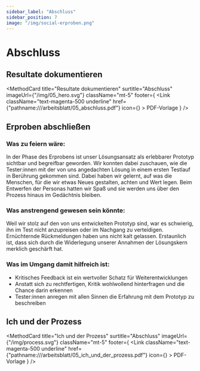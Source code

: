 ```yaml
---
sidebar_label: "Abschluss"
sidebar_position: 7
image: "/img/social-erproben.png"
---
```



# Abschluss

## Resultate dokumentieren

<MethodCard
  title="Resultate dokumentieren"
  surtitle="Abschluss"
  imageUrl={"/img/05_hero.svg"}
  className="mt-5"
  footer={
    <Link
      className="text-magenta-500 underline"
      href={"pathname:///arbeitsblatt/05_abschluss.pdf"}
      icon={<EditIcon className="w-3 h-3 text-inherit" />}
    >
      PDF-Vorlage
    </Link>
  }
/>

## Erproben abschließen

### Was zu feiern wäre:

In der Phase des Erprobens ist unser Lösungsansatz als erlebbarer Prototyp sichtbar und begreifbar geworden. Wir konnten dabei zuschauen, wie die Tester:innen mit der von uns angedachten Lösung in einem ersten Testlauf in Berührung gekommen sind. Dabei haben wir gelernt, auf was die Menschen, für die wir etwas Neues gestalten, achten und Wert legen. Beim Entwerfen der Personas hatten wir Spaß und sie werden uns über den Prozess hinaus im Gedächtnis bleiben.

### Was anstrengend gewesen sein könnte:

Weil wir stolz auf den von uns entwickelten Prototyp sind, war es schwierig, ihn im Test nicht anzupreisen oder im Nachgang zu verteidigen. Ernüchternde Rückmeldungen haben uns nicht kalt gelassen. Erstaunlich ist, dass sich durch die Widerlegung unserer Annahmen der Lösungskern merklich geschärft hat.

### Was im Umgang damit hilfreich ist:

- Kritisches Feedback ist ein wertvoller Schatz für Weiterentwicklungen
- Anstatt sich zu rechtfertigen, Kritik wohlwollend hinterfragen und die Chance darin erkennen
- Tester:innen anregen mit allen Sinnen die Erfahrung mit dem Prototyp zu beschreiben

## Ich und der Prozess

<MethodCard
  title="Ich und der Prozess"
  surtitle="Abschluss"
  imageUrl={"/img/process.svg"}
  className="mt-5"
  footer={
    <Link
      className="text-magenta-500 underline"
      href={"pathname:///arbeitsblatt/05_ich_und_der_prozess.pdf"}
      icon={<EditIcon className="w-3 h-3 text-inherit" />}
    >
      PDF-Vorlage
    </Link>
  }
/>
